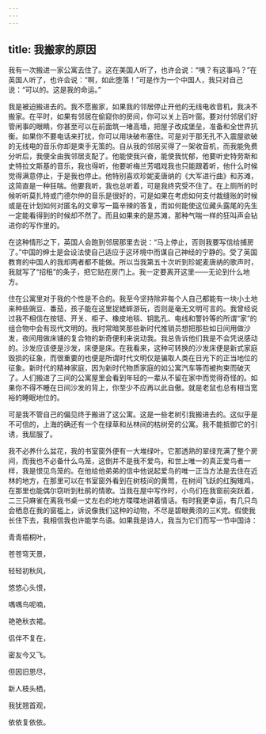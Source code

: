 ```yaml
---
---
---
```

title: 我搬家的原因
---




我有一次搬进一家公寓去住了。这在美国人听了，也许会说：“咦？有这事吗？”在英国人听了，也许会说：“啊，如此堕落！”可是作为一个中国人，我只对自己说：“可以的。这是我的命运。”

我是被迫搬进去的。我不愿搬家，如果我的邻居停止开他的无线电收音机，我决不搬家。在平时，如果有邻居在偷窥你的房间，你可以关上百叶窗。要对付邻居们好管闲事的眼睛，你甚至可以在前面筑一堵高墙，把屋子改成堡垒，准备和全世界抗衡。如果你不要电话来打扰，你可以用块破布塞住。可是对于那无孔不入震屋欲破的无线电的音乐你却是束手无策的。自从我的邻居买得了一架收音机，而我能免费分听后，我便全由我邻居支配了。他能使我兴奋，能使我忧郁，他要听史特劳斯和史特拉文斯基的音乐，我也得听，他要听梅兰芳唱戏我也只能跟着听，他什么时候觉得满意停止，于是我也停止。他特别喜欢珍妮麦唐纳的《大军进行曲》和苏滩，这简直是一种狂喘。他要我听，我也总听着，可是我终究受不住了。在上厕所的时候听听莫扎特或门德尔仲的音乐是很好的，可是如果在考虑如何支付裁缝账的时候或是在计划如何对匿名的文章写一篇辛辣的答复，而如何能使这位藏头露尾的先生一定能看得到的时候却不然了。而且如果来的是苏滩，那种气喘一样的狂叫声会钻进你的写作里的。

在这种情形之下，英国人会跑到邻居那里去说：“马上停止，否则我要写信给捕房了。”中国的绅士是会设法使自己适应于这环境中而谋自己神经的宁静的。受了英国教育的中国人的我却两者都不能做。所以当我第五十次听到珍妮麦唐纳的歌声时，我就写了“招租”的条子，把它贴在房门上。我一定要离开这里——无论到什么地方。

住在公寓里对于我的个性是不合的。我至今坚持除非每个人自己都能有一块小土地来种些豌豆、番茄，孩子能在这里捉蟋蟀游玩，否则是毫无文明可言的。我曾经说过我不相信在按钮、开关、柜子、橡皮地毯、钥匙孔、电线和警铃等的所谓“家”的组合物中会有现代文明的。我时常暗笑那些新时代推销员想把那些如日间用做沙发，夜间用做床铺的复合物的新奇便利来说动我。我总告诉他们我是不会凭说感动的。沙发应该便是沙发，床便是床。在我看来，这种可转换的沙发床便是新式家庭毁损的征象，而很重要的也便是所谓时代文明仅是骗取人类在日光下的正当地位的征象。新时代的精神家庭，因为新时代物质家庭的如公寓汽车等而被拘束而破灭了。人们搬进了三间的公寓屋里会看到年轻的一辈从不留在家中而觉得奇怪的。如果你不得不睡在日间沙发的背上，你至少不应再以此自傲。就是老鼠也总有相当宽裕的睡眠地位的。

可是我不管自己的偏见终于搬进了这公寓。这是一些老树引我搬进去的。这似乎是不可信的，上海的确还有一个在绿草和丛林间的枯树旁的公寓。我不能抵御它的引诱，我屈服了。

我不必养什么盆花，我的书室窗外便有一大堆绿叶。它那透熟的翠绿充满了整个房间，而我也不必备什么鸟笼，这倒并不是我不爱鸟，和世上唯一的真正爱鸟者一样，我是恨见鸟笼的。在他给他弟弟的信中他说起爱鸟的唯一正当方法是去住在近林的地方，在那里可以在书室窗外看到在树枝间的黄莺，在树间飞跃的红胸雉鸡，在那里也能偶尔窃听到杜鹃的情歌。当我在屋中写作时，小鸟们在我窗前突跃着，二三只麻雀在离我书桌一丈左右的地方喋喋地讲着情话。有时我更幸运，有几只鸟会栖息在我的窗槛上，诉说像我们这种的动物，不尽是碧眼黄须的三K党。假使我长住下去，我相信我也许能学鸟语。如果我是诗人，我当为它们而写一节中国诗：

青青梧桐叶，

苍苍穹天景，

轻轻初秋风，

悠悠心头恨，

喁喁鸟呢喃，

艳艳秋衣裙。

侣伴不复在，

密友今又飞。

但因旧恩尽，

新人枝头栖，

我犹翘首观，

依依复依依。